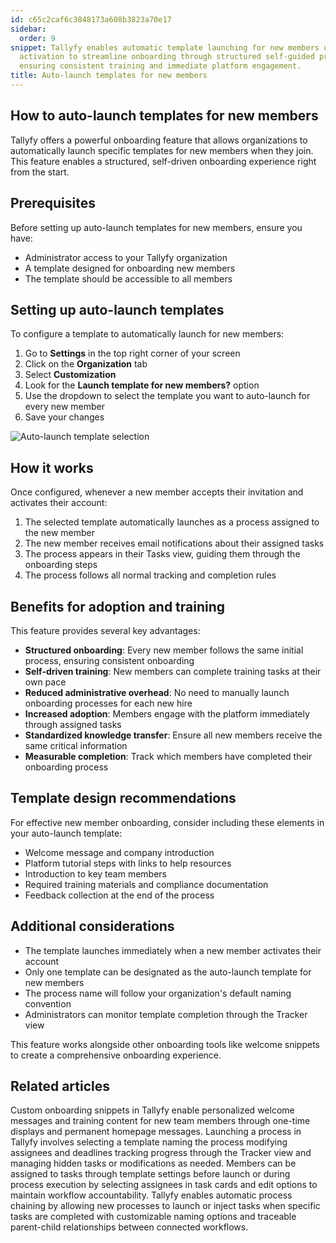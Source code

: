 ```yaml
---
id: c65c2caf6c3848173a608b3823a70e17
sidebar:
  order: 9
snippet: Tallyfy enables automatic template launching for new members upon account
  activation to streamline onboarding through structured self-guided processes while
  ensuring consistent training and immediate platform engagement.
title: Auto-launch templates for new members
---
```


## How to auto-launch templates for new members

Tallyfy offers a powerful onboarding feature that allows organizations to automatically launch specific templates for new members when they join. This feature enables a structured, self-driven onboarding experience right from the start.

## Prerequisites

Before setting up auto-launch templates for new members, ensure you have:
- Administrator access to your Tallyfy organization
- A template designed for onboarding new members
- The template should be accessible to all members

## Setting up auto-launch templates

To configure a template to automatically launch for new members:

1. Go to **Settings** in the top right corner of your screen
2. Click on the **Organization** tab
3. Select **Customization**
4. Look for the **Launch template for new members?** option
5. Use the dropdown to select the template you want to auto-launch for every new member
6. Save your changes

![Auto-launch template selection](https://screenshots.tallyfy.com/tallyfy%2Fpro%2Fdesktop-light-new-member-template.png)

## How it works

Once configured, whenever a new member accepts their invitation and activates their account:

1. The selected template automatically launches as a process assigned to the new member
2. The new member receives email notifications about their assigned tasks
3. The process appears in their Tasks view, guiding them through the onboarding steps
4. The process follows all normal tracking and completion rules

## Benefits for adoption and training

This feature provides several key advantages:

- **Structured onboarding**: Every new member follows the same initial process, ensuring consistent onboarding
- **Self-driven training**: New members can complete training tasks at their own pace
- **Reduced administrative overhead**: No need to manually launch onboarding processes for each new hire
- **Increased adoption**: Members engage with the platform immediately through assigned tasks
- **Standardized knowledge transfer**: Ensure all new members receive the same critical information
- **Measurable completion**: Track which members have completed their onboarding process

## Template design recommendations

For effective new member onboarding, consider including these elements in your auto-launch template:

- Welcome message and company introduction
- Platform tutorial steps with links to help resources
- Introduction to key team members
- Required training materials and compliance documentation
- Feedback collection at the end of the process

## Additional considerations

- The template launches immediately when a new member activates their account
- Only one template can be designated as the auto-launch template for new members
- The process name will follow your organization's default naming convention
- Administrators can monitor template completion through the Tracker view

This feature works alongside other onboarding tools like welcome snippets to create a comprehensive onboarding experience.


## Related articles
<CardGrid>
<LinkTitleCard header="<b>Tutorials > Welcome snippets</b>" href="/products/pro/tutorials/how-to-create-a-custom-onboarding-snippet/" > Custom onboarding snippets in Tallyfy enable personalized welcome messages and training content for new team members through one-time displays and permanent homepage messages. </LinkTitleCard>
<LinkTitleCard header="<b>Launching > Launch manually</b>" href="/products/pro/launching/how-can-i-launch-a-process-in-tallyfy/" > Launching a process in Tallyfy involves selecting a template naming the process modifying assignees and deadlines tracking progress through the Tracker view and managing hidden tasks or modifications as needed. </LinkTitleCard>
<LinkTitleCard header="<b>Edit Task > Assign members or guests after launching</b>" href="/products/pro/tracking-and-tasks/tasks/edit-task/how-can-i-assign-members-to-tasks-in-tallyfy/" > Members can be assigned to tasks through template settings before launch or during process execution by selecting assignees in task cards and edit options to maintain workflow accountability. </LinkTitleCard>
<LinkTitleCard header="<b>Launching > Launch another process when a task is completed</b>" href="/products/pro/launching/launch-process-when-task-is-completed/" > Tallyfy enables automatic process chaining by allowing new processes to launch or inject tasks when specific tasks are completed with customizable naming options and traceable parent-child relationships between connected workflows. </LinkTitleCard>
</CardGrid>